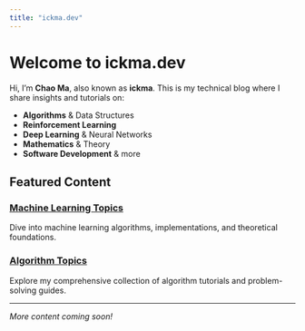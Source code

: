 ```yaml
---
title: "ickma.dev"
---
```


# Welcome to ickma.dev

Hi, I'm **Chao Ma**, also known as **ickma**. This is my technical blog where I share insights and tutorials on:

- **Algorithms** & Data Structures
- **Reinforcement Learning** 
- **Deep Learning** & Neural Networks
- **Mathematics** & Theory
- **Software Development** & more

## Featured Content

### [Machine Learning Topics](ML/index.qmd)
Dive into machine learning algorithms, implementations, and theoretical foundations.

### [Algorithm Topics](Algorithm/index.qmd)
Explore my comprehensive collection of algorithm tutorials and problem-solving guides.

---

*More content coming soon!*